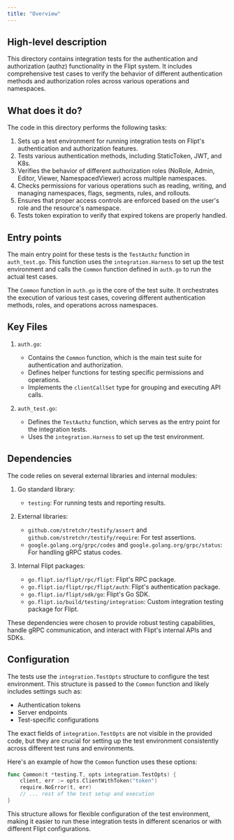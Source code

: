 ```yaml
---
title: "Overview"
---
```


## High-level description
This directory contains integration tests for the authentication and authorization (authz) functionality in the Flipt system. It includes comprehensive test cases to verify the behavior of different authentication methods and authorization roles across various operations and namespaces.

## What does it do?
The code in this directory performs the following tasks:

1. Sets up a test environment for running integration tests on Flipt's authentication and authorization features.
2. Tests various authentication methods, including StaticToken, JWT, and K8s.
3. Verifies the behavior of different authorization roles (NoRole, Admin, Editor, Viewer, NamespacedViewer) across multiple namespaces.
4. Checks permissions for various operations such as reading, writing, and managing namespaces, flags, segments, rules, and rollouts.
5. Ensures that proper access controls are enforced based on the user's role and the resource's namespace.
6. Tests token expiration to verify that expired tokens are properly handled.

## Entry points
The main entry point for these tests is the `TestAuthz` function in `auth_test.go`. This function uses the `integration.Harness` to set up the test environment and calls the `Common` function defined in `auth.go` to run the actual test cases.

The `Common` function in `auth.go` is the core of the test suite. It orchestrates the execution of various test cases, covering different authentication methods, roles, and operations across namespaces.

## Key Files

1. `auth.go`:
   - Contains the `Common` function, which is the main test suite for authentication and authorization.
   - Defines helper functions for testing specific permissions and operations.
   - Implements the `clientCallSet` type for grouping and executing API calls.

2. `auth_test.go`:
   - Defines the `TestAuthz` function, which serves as the entry point for the integration tests.
   - Uses the `integration.Harness` to set up the test environment.

## Dependencies
The code relies on several external libraries and internal modules:

1. Go standard library:
   - `testing`: For running tests and reporting results.

2. External libraries:
   - `github.com/stretchr/testify/assert` and `github.com/stretchr/testify/require`: For test assertions.
   - `google.golang.org/grpc/codes` and `google.golang.org/grpc/status`: For handling gRPC status codes.

3. Internal Flipt packages:
   - `go.flipt.io/flipt/rpc/flipt`: Flipt's RPC package.
   - `go.flipt.io/flipt/rpc/flipt/auth`: Flipt's authentication package.
   - `go.flipt.io/flipt/sdk/go`: Flipt's Go SDK.
   - `go.flipt.io/build/testing/integration`: Custom integration testing package for Flipt.

These dependencies were chosen to provide robust testing capabilities, handle gRPC communication, and interact with Flipt's internal APIs and SDKs.

## Configuration
The tests use the `integration.TestOpts` structure to configure the test environment. This structure is passed to the `Common` function and likely includes settings such as:

- Authentication tokens
- Server endpoints
- Test-specific configurations

The exact fields of `integration.TestOpts` are not visible in the provided code, but they are crucial for setting up the test environment consistently across different test runs and environments.

Here's an example of how the `Common` function uses these options:

```go
func Common(t *testing.T, opts integration.TestOpts) {
    client, err := opts.ClientWithToken("token")
    require.NoError(t, err)
    // ... rest of the test setup and execution
}
```

This structure allows for flexible configuration of the test environment, making it easier to run these integration tests in different scenarios or with different Flipt configurations.
